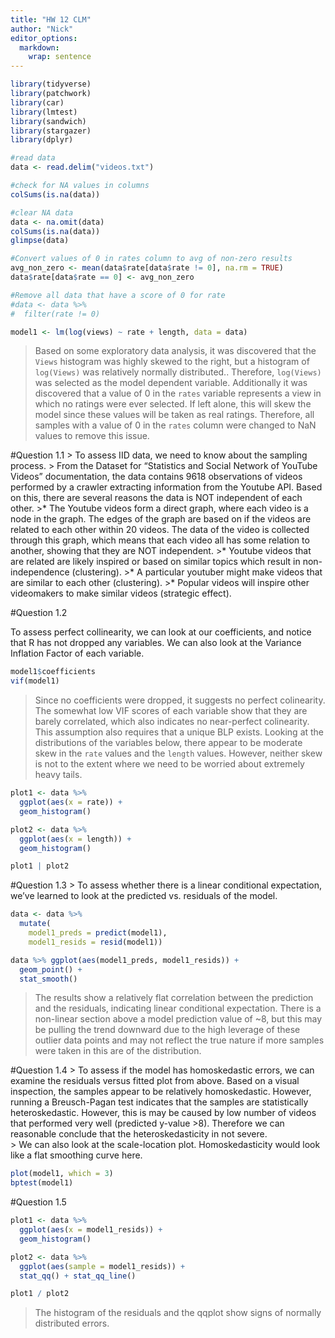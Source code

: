 ```yaml
---
title: "HW 12 CLM"
author: "Nick"
editor_options: 
  markdown: 
    wrap: sentence
---
```


```r
library(tidyverse)
library(patchwork)
library(car)
library(lmtest)
library(sandwich)
library(stargazer)
library(dplyr)
```

```r
#read data
data <- read.delim("videos.txt")

#check for NA values in columns
colSums(is.na(data))

#clear NA data
data <- na.omit(data)
colSums(is.na(data))
glimpse(data)

#Convert values of 0 in rates column to avg of non-zero results
avg_non_zero <- mean(data$rate[data$rate != 0], na.rm = TRUE)
data$rate[data$rate == 0] <- avg_non_zero

#Remove all data that have a score of 0 for rate
#data <- data %>%
#  filter(rate != 0)
```

```r
model1 <- lm(log(views) ~ rate + length, data = data)
```

> Based on some exploratory data analysis, it was discovered that the `Views` histogram was highly skewed to the right, but a histogram of `log(Views)` was relatively normally distributed..
> Therefore, `log(Views)` was selected as the model dependent variable.
> Additionally it was discovered that a value of 0 in the `rates` variable represents a view in which no ratings were ever selected.
> If left alone, this will skew the model since these values will be taken as real ratings.
> Therefore, all samples with a value of 0 in the `rates` column were changed to NaN values to remove this issue.

#Question 1.1 \> To assess IID data, we need to know about the sampling process.
\> From the Dataset for "Statistics and Social Network of YouTube Videos" documentation, the data contains 9618 observations of videos performed by a crawler extracting information from the Youtube API. Based on this, there are several reasons the data is NOT independent of each other.
\>\* The Youtube videos form a direct graph, where each video is a node in the graph.
The edges of the graph are based on if the videos are related to each other within 20 videos.
The data of the video is collected through this graph, which means that each video all has some relation to another, showing that they are NOT independent.
\>\* Youtube videos that are related are likely inspired or based on similar topics which result in non-independence (clustering).
\>\* A particular youtuber might make videos that are similar to each other (clustering).
\>\* Popular videos will inspire other videomakers to make similar videos (strategic effect).

#Question 1.2

To assess perfect collinearity, we can look at our coefficients, and notice that R has not dropped any variables.
We can also look at the Variance Inflation Factor of each variable.

```r
model1$coefficients
vif(model1)
```

> Since no coefficients were dropped, it suggests no perfect colinearity.
> The somewhat low VIF scores of each variable show that they are barely correlated, which also indicates no near-perfect colinearity.
> This assumption also requires that a unique BLP exists.
> Looking at the distributions of the variables below, there appear to be moderate skew in the `rate` values and the `length` values.
> However, neither skew is not to the extent where we need to be worried about extremely heavy tails.

```r
plot1 <- data %>%
  ggplot(aes(x = rate)) +
  geom_histogram()

plot2 <- data %>%
  ggplot(aes(x = length)) +
  geom_histogram()

plot1 | plot2
```

#Question 1.3 \> To assess whether there is a linear conditional expectation, we've learned to look at the predicted vs. residuals of the model.

```r
data <- data %>%
  mutate(
    model1_preds = predict(model1),
    model1_resids = resid(model1))

data %>% ggplot(aes(model1_preds, model1_resids)) +
  geom_point() +
  stat_smooth() 
```

> The results show a relatively flat correlation between the prediction and the residuals, indicating linear conditional expectation.
> There is a non-linear section above a model prediction value of \~8, but this may be pulling the trend downward due to the high leverage of these outlier data points and may not reflect the true nature if more samples were taken in this are of the distribution.

#Question 1.4 \> To assess if the model has homoskedastic errors, we can examine the residuals versus fitted plot from above.
Based on a visual inspection, the samples appear to be relatively homoskedastic.
However, running a Breusch-Pagan test indicates that the samples are statistically heteroskedastic.
However, this is may be caused by low number of videos that performed very well (predicted y-value \>8).
Therefore we can reasonable conclude that the heteroskedasticity in not severe.\
\> We can also look at the scale-location plot.
Homoskedasticity would look like a flat smoothing curve here.

```r
plot(model1, which = 3)
bptest(model1)
```

#Question 1.5

```r
plot1 <- data %>%
  ggplot(aes(x = model1_resids)) +
  geom_histogram()

plot2 <- data %>%
  ggplot(aes(sample = model1_resids)) +
  stat_qq() + stat_qq_line()

plot1 / plot2
```

> The histogram of the residuals and the qqplot show signs of normally distributed errors.
